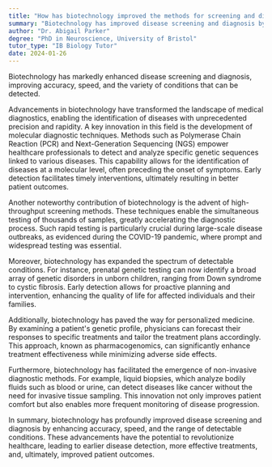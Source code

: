 ```yaml
---
title: "How has biotechnology improved the methods for screening and diagnosing diseases?"
summary: "Biotechnology has improved disease screening and diagnosis by enhancing accuracy, speed, and the range of detectable conditions."
author: "Dr. Abigail Parker"
degree: "PhD in Neuroscience, University of Bristol"
tutor_type: "IB Biology Tutor"
date: 2024-01-26
---
```


Biotechnology has markedly enhanced disease screening and diagnosis, improving accuracy, speed, and the variety of conditions that can be detected.

Advancements in biotechnology have transformed the landscape of medical diagnostics, enabling the identification of diseases with unprecedented precision and rapidity. A key innovation in this field is the development of molecular diagnostic techniques. Methods such as Polymerase Chain Reaction (PCR) and Next-Generation Sequencing (NGS) empower healthcare professionals to detect and analyze specific genetic sequences linked to various diseases. This capability allows for the identification of diseases at a molecular level, often preceding the onset of symptoms. Early detection facilitates timely interventions, ultimately resulting in better patient outcomes.

Another noteworthy contribution of biotechnology is the advent of high-throughput screening methods. These techniques enable the simultaneous testing of thousands of samples, greatly accelerating the diagnostic process. Such rapid testing is particularly crucial during large-scale disease outbreaks, as evidenced during the COVID-19 pandemic, where prompt and widespread testing was essential.

Moreover, biotechnology has expanded the spectrum of detectable conditions. For instance, prenatal genetic testing can now identify a broad array of genetic disorders in unborn children, ranging from Down syndrome to cystic fibrosis. Early detection allows for proactive planning and intervention, enhancing the quality of life for affected individuals and their families.

Additionally, biotechnology has paved the way for personalized medicine. By examining a patient's genetic profile, physicians can forecast their responses to specific treatments and tailor the treatment plans accordingly. This approach, known as pharmacogenomics, can significantly enhance treatment effectiveness while minimizing adverse side effects.

Furthermore, biotechnology has facilitated the emergence of non-invasive diagnostic methods. For example, liquid biopsies, which analyze bodily fluids such as blood or urine, can detect diseases like cancer without the need for invasive tissue sampling. This innovation not only improves patient comfort but also enables more frequent monitoring of disease progression.

In summary, biotechnology has profoundly improved disease screening and diagnosis by enhancing accuracy, speed, and the range of detectable conditions. These advancements have the potential to revolutionize healthcare, leading to earlier disease detection, more effective treatments, and, ultimately, improved patient outcomes.
    